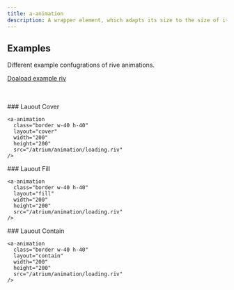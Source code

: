 ```yaml
---
title: a-animation
description: A wrapper element, which adapts its size to the size of its child.
---
```



<Pills>
  <Lit />
  <Rive />
</Pills>

<Elements />


<div class="not-content box grid gap-4 grid-cols-3">
  <a-animation
    class="border"
    src="/atrium/animation/loading.riv"
  />
</div>


<TypeDoc source="../packages/elements/packages/animation" symbol="AnimationElement" />

## Examples

Different example confugrations of rive animations.
<br/>

<a target="_blank" download="loading.riv" href="/atrium/animation/loading.riv">Doaload example riv</a>

<br/>
<br/>

<div class="not-content flex flex-wrap gap-4">

  <div>
    ### Lauout Cover

    <a-animation
      class="border w-40 h-40"
      layout="cover"
      width="200"
      height="200"
      src="/atrium/animation/loading.riv"
    />
  </div>

  <div>
    ### Lauout Fill

    <a-animation
      class="border w-40 h-40"
      layout="fill"
      width="200"
      height="200"
      src="/atrium/animation/loading.riv"
    />
  </div>

  <div>
    ### Lauout Contain

    <a-animation
      class="border w-40 h-40"
      layout="contain"
      width="200"
      height="200"
      src="/atrium/animation/loading.riv"
    />
  </div>

</div>
